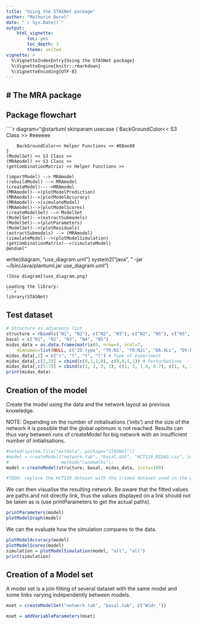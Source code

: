 ```yaml
---
title: "Using the STASNet package"
author: "Mathurin Dorel"
date: "`r Sys.Date()`"
output: 
    html_vignette:
        toc: yes
        toc_depth: 3
        theme: united
vignette: >
  %\VignetteIndexEntry{Using the STASNet package}
  %\VignetteEngine{knitr::rmarkdown}
  %\VignetteEncoding{UTF-8}
---
```


# The MRA package
---------

## Package flowchart

````r
diagram="@startuml
    skinparam usecase {
        BackGroundColor<< S3 Class >> #eeeeee

        BackGroundColor<< Helper Functions >> #88ee88
    }
    (ModelSet) << S3 Class >>
    (MRAmodel) << S3 Class >>
    (getCombinationMatrix) << Helper Functions >>

    (importModel) --> MRAmodel
    (rebuildModel) --> MRAmodel
    (createModel)---->MRAmodel
    (MRAmodel)-->(plotModelPrediction)
    (MRAmodel)-->(plotModelAccuracy)
    (MRAmodel)-->(simulateModel)
    (MRAmodel)-->(plotModelScores)
    (createModelSet) --> ModelSet
    (ModelSet)-->(extractSubmodels)
    (ModelSet)-->(plotParameters)
    (ModelSet)-->(plotResiduals)
    (extractSubmodels) --> (MRAmodel)
    (simulateModel)-->(plotModelSimulation)
    (getCombinationMatrix)-->(simulateModel)
    @enduml"
write(diagram, "use_diagram.uml")
system2("java", " -jar ~/bin/Java/plantuml.jar use_diagram.uml")
```
![Use diagram](use_diagram.png)

Loading the library:
```r
library(STASNet)
```

## Test dataset
```r
# Structure as adjacency list
structure = rbind(c("N1", "N2"), c("N2", "N3"), c("N2", "N5"), c("N5", "N4"), c("N3", "N4"))
basal = c("N1", "N2", "N3", "N4", "N5")
midas_data = as.data.frame(matrix(0, nrow=4, ncol=7,
    dimnames=list(NULL, c("ID:type", "TR:N1", "TR:N2i", "DA:ALL", "DV:N2", "DV:N3", "DV:N4"))))
midas_data[,1] = c("c", "t", "t", "t") # Type of experiment
midas_data[,c(2,3)] = cbind(c(0,1,1,0), c(0,0,1,1)) # Perturbations
midas_data[,c(5:7)] = cbind(c(1, 2, 2, 1), c(1, 2, 1.4, 0.7), c(1, 4, 2, 0.5)) # Experimental values
print(midas_data)
```

## Creation of the model

Create the model using the data and the network layout as previous knowledge.

NOTE: Depending on the number of initialisations ('inits') and the size of the network it is possible that
the global optimum is not reached. Results can thus vary between runs of createModel for big network with an
insufficient number of initialisations.


```r
#setwd(system.file("extdata", package="STASNet"))
#model = createModel("network.tab", "basal.dat", "HCT116_MIDAS.csv", inits=100, perform_plots=T,
#                    method="randomlhs");
model = createModel(structure, basal, midas_data, inits=100)
```
```r
#TODO: replace the HCT116 dataset with the trimed dataset used in the package
```

We can then visualise the resulting network. Be aware that the fitted values are paths and not directly link,
thus the values displayed on a link should not be taken as is (use printParameters to get the actual paths).

```r
printParameters(model)
plotModelGraph(model)
```

We can the evaluate how the simulation compares to the data.

```r
plotModelAccuracy(model)
plotModelScores(model)
simulation = plotModelSimulation(model, "all", "all")
print(simulation)
```

## Creation of a Model set

A model set is a join fitting of several dataset with the same model and some links varying independently between models.

```r
mset = createModelSet("network.tab", "basal.tab", c("Widr_"))
```


```r
mset = addVariableParameters(mset)
```

